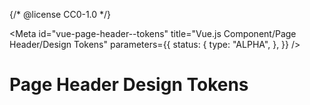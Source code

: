 {/* @license CC0-1.0 */}


<Meta
  id="vue-page-header--tokens"
  title="Vue.js Component/Page Header/Design Tokens"
  parameters={{
    status: {
      type: "ALPHA",
    },
  }}
/>

# Page Header Design Tokens

<ComponentTokensSection tokens={tokens} definition={tokensDefinitionPageHeader} component="utrecht-page-header" />

